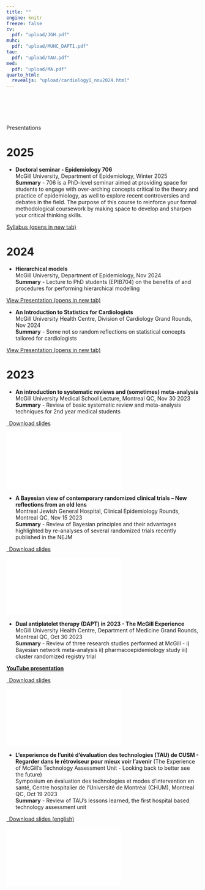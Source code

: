 ```yaml
---
title: ""
engine: knitr
freeze: false
cv:
  pdf: "upload/JGH.pdf"
muhc:
  pdf: "upload/MUHC_DAPT1.pdf"
tau:
  pdf: "upload/TAU.pdf"
med:
  pdf: "upload/MA.pdf"
quarto_html:
  revealjs: "upload/cardiology1_nov2024.html"
---
```


<p style="font-size: xx-large; background-color: crimson; display: inline-block;color: #f1f1f1; font-weight: bold">

Presentations <iconify-icon icon="et:presentation"></iconify-icon>

</p>

# 2025

-   **Doctoral seminar - Epidemiology 706**\
    McGill University, Department of Epidemiology, Winter 2025\
    **Summary** - 706 is a PhD-level seminar aimed at providing space for students to engage with over-arching concepts critical to the theory and practice of epidemiology, as well to explore recent controversies and debates in the field. The purpose of this course to reinforce your formal methodological coursework by making space to develop and sharpen your critical thinking skills.

<p class="text-center">

<a class="btn btn-primary btn-lg cv-download" href="upload/epib706.html" target="_blank"> <i class="fa-solid fa-file-arrow-down"></i>Syllabus (opens in new tab) </a>

</p>

# 2024

-   **Hierarchical models**\
    McGill University, Department of Epidemiology, Nov 2024\
    **Summary** - Lecture to PhD students (EPIB704) on the benefits of and procedures for performing hierarchical modelling

<p class="text-center">

<a class="btn btn-primary btn-lg cv-download" href="upload/hier_lecture.html" target="_blank"> <i class="fa-solid fa-file-arrow-down"></i>View Presentation (opens in new tab) </a>

</p>

-   **An Introduction to Statistics for Cardiologists**\
    McGill University Health Centre, Division of Cardiology Grand Rounds, Nov 2024\
    **Summary** - Some not so random reflections on statistical concepts tailored for cardiologists

<p class="text-center">

<a class="btn btn-primary btn-lg cv-download" href="upload/cardiology1_nov2024.html" target="_blank"> <i class="fa-solid fa-file-arrow-down"></i>View Presentation (opens in new tab) </a>

</p>

#  2023

<!-- -->

-   **An introduction to systematic reviews and (sometimes) meta-analysis**\
    McGill University Medical School Lecture, Montreal QC, Nov 30 2023\
    **Summary** - Review of basic systematic review and meta-analysis techniques for 2nd year medical students

<p class="text-center">

<a class="btn btn-primary btn-lg cv-download" href="`r rmarkdown::metadata$med$pdf`" target="_blank"> <i class="fa-solid fa-file-arrow-down"></i> Download slides </a>

</p>

<div>

<iframe src="`r rmarkdown::metadata$med$pdf`" style="border: 0.5px">

</iframe>

</div>

-   **A Bayesian view of contemporary randomized clinical trials – New reflections from an old lens**\
    Montreal Jewish General Hospital, Clinical Epidemiology Rounds, Montreal QC, Nov 15 2023\
    **Summary** - Review of Bayesian principles and their advantages highlighted by re-analyses of several randomized trials recently published in the NEJM

<p class="text-center">

<a class="btn btn-primary btn-lg cv-download" href="`r rmarkdown::metadata$cv$pdf`" target="_blank"> <i class="fa-solid fa-file-arrow-down"></i> Download slides </a>

</p>

<div>

<iframe src="`r rmarkdown::metadata$cv$pdf`" style="border: 0.5px">

</iframe>

</div>

-   **Dual antiplatelet therapy (DAPT) in 2023 - The McGill Experience**\
    McGill University Health Centre, Department of Medicine Grand Rounds, Montreal QC, Oct 30 2023\
    **Summary** - Review of three research studies performed at McGill - i) Bayesian network meta-analysis ii) pharmacoepidemiology study iii) cluster randomized registry trial

[**YouTube presentation**](https://www.youtube.com/watch?v=0OqPSr8Q208)

<p class="text-center">

<a class="btn btn-primary btn-lg cv-download" href="`r rmarkdown::metadata$muhc$pdf`" target="_blank"> <i class="fa-solid fa-file-arrow-down"></i> Download slides </a>

</p>

<div>

<iframe src="`r rmarkdown::metadata$muhc$pdf`" style="border: 0.5px">

</iframe>

</div>

-   **L'experience de l’unité d'évaluation des technologies (TAU) de CUSM - Regarder dans le rétroviseur pour mieux voir l’avenir** (The Experience of McGill's Technology Assessment Unit - Looking back to better see the future)\
    Symposium en évaluation des technologies et modes d’intervention en santé, Centre hospitalier de l’Université de Montréal (CHUM), Montreal QC, Oct 19 2023\
    **Summary** - Review of TAU's lessons learned, the first hospital based technology assessment unit

<p class="text-center">

<a class="btn btn-primary btn-lg cv-download" href="`r rmarkdown::metadata$tau$pdf`" target="_blank"> <i class="fa-solid fa-file-arrow-down"></i> Download slides (english) </a>

</p>

<div>

<iframe src="`r rmarkdown::metadata$tau$pdf`" style="border: 0.5px">

</iframe>

</div>
